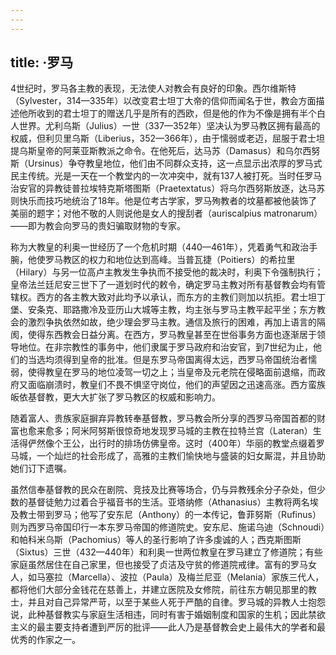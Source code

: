```yaml
---
---
---
```

title: ·罗马
---




4世纪时，罗马各主教的表现，无法使人对教会有良好的印象。西尔维斯特（Sylvester，314—335年）以改变君士坦丁大帝的信仰而闻名于世，教会方面描述他所收到的君士坦丁的赠送几乎是所有的西欧，但是他的作为不像是拥有半个白人世界。尤利乌斯（Julius）一世（337—352年）坚决认为罗马教区拥有最高的权威，但利贝里乌斯（Liberius，352—366年），由于懦弱或老迈，屈服于君士坦提乌斯皇帝的阿莱亚斯教派之命令。在他死后，达马苏（Damasus）和乌尔西努斯（Ursinus）争夺教皇地位，他们由不同群众支持，这一点显示出浓厚的罗马式民主传统。光是一天在一个教堂内的一次冲突中，就有137人被打死。当时任罗马治安官的异教徒普拉埃特克斯塔图斯（Praetextatus）将乌尔西努斯放逐，达马苏则快乐而技巧地统治了18年。他是位考古学家，罗马殉教者的坟墓都被他装饰了美丽的题字；对他不敬的人则说他是女人的搜刮者（auriscalpius matronarum）——即为教会向罗马的贵妇骗取财物的专家。

称为大教皇的利奥一世经历了一个危机时期（440—461年），凭着勇气和政治手腕，他使罗马教区的权力和地位达到高峰。当普瓦捷（Poitiers）的希拉里（Hilary）与另一位高卢主教发生争执而不接受他的裁决时，利奥下令强制执行；皇帝法兰廷尼安三世下了一道划时代的敕令，确定罗马主教对所有基督教会均有管辖权。西方的各主教大致对此均予以承认，而东方的主教们则加以抗拒。君士坦丁堡、安条克、耶路撒冷及亚历山大城等主教，均主张与罗马主教平起平坐；东方教会的激烈争执依然如故，绝少理会罗马主教。通信及旅行的困难，再加上语言的隔阂，使得东西教会日益分离。在西方，罗马教皇甚至在世俗事务方面也逐渐居于领导地位。在非宗教性的事务中，他们隶属于罗马政府和治安官，到7世纪为止，他们的当选均须得到皇帝的批准。但是东罗马帝国离得太远，西罗马帝国统治者懦弱，使得教皇在罗马的地位凌驾一切之上；当皇帝及元老院在侵略面前退缩，而政府又面临崩溃时，教皇们不畏不惧坚守岗位，他们的声望因之迅速高涨。西方蛮族皈依基督教，更大大扩张了罗马教区的权威和影响力。

随着富人、贵族家庭摒弃异教转奉基督教，罗马教会所分享的西罗马帝国首都的财富也愈来愈多；阿米阿努斯很惊奇地发现罗马城的主教在拉特兰宫（Lateran）生活得俨然像个王公，出行时的排场仿佛皇帝。这时（400年）华丽的教堂点缀着罗马城，一个灿烂的社会形成了，高雅的主教们愉快地与盛装的妇女厮混，并且协助她们订下遗嘱。

虽然信奉基督教的民众在剧院、竞技及比赛等场合，仍与异教残余分子杂处，但少数的基督徒勉力过着合乎福音书的生活。亚塔纳修（Athanasius）主教将两名埃及教士带到罗马；他写了安东尼（Anthony）的一本传记，鲁菲努斯（Rufinus）则为西罗马帝国印行一本东罗马帝国的修道院史。安东尼、施诺乌迪（Schnoudi）和帕科米乌斯（Pachomius）等人的圣行影响了许多虔诚的人；西克斯图斯（Sixtus）三世（432—440年）和利奥一世两位教皇在罗马建立了修道院；有些家庭虽然居住在自己家里，但也接受了贞洁及守贫的修道院戒律。富有的罗马女人，如马塞拉（Marcella）、波拉（Paula）及梅兰尼亚（Melania）家族三代人，都将他们大部分金钱花在慈善上，并建立医院及女修院，前往东方朝见那里的教士，并且对自己异常严苛，以至于某些人死于严酷的自律。罗马城的异教人士抱怨说，此种基督教实与家庭生活相违，同时有害于婚姻制度和国家的生机；因此禁欲主义的最主要支持者遭到严厉的批评——此人乃是基督教会史上最伟大的学者和最优秀的作家之一。